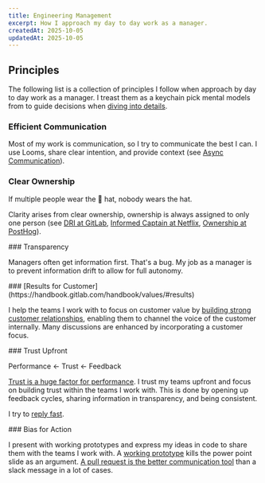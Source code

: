 ```yaml
---
title: Engineering Management
excerpt: How I approach my day to day work as a manager.
createdAt: 2025-10-05
updatedAt: 2025-10-05
---
```


## Principles

The following list is a collection of principles I follow when approach by day to day work as a manager. I treast them as a keychain pick mental models from to guide decisions when [diving into details](https://www.businessinsider.com/airbnb-ceo-brian-chesky-what-founder-mode-really-means-2024-10).

<div className="grid grid-cols-1 md:grid-cols-2 gap-4">

<div>

### Efficient Communication

Most of my work is communication, so I try to communicate the best I can. I use Looms, share clear intention, and provide context (see [Async Communication](/blog/async)).

</div>

<div>

### Clear Ownership

If multiple people wear the 🧢 hat, nobody wears the hat.

Clarity arises from clear ownership, ownership is always assigned to only one person (see [DRI at GitLab](https://handbook.gitlab.com/handbook/people-group/directly-responsible-individuals/), [Informed Captain at Netflix](https://jobs.netflix.com/culture), [Ownership at PostHog](https://posthog.com/handbook/company/fuzzy-ownership#figuring-out-who-owns-a-thing-at-posthog)).

</div>

<div>
### Transparency

Managers often get information first. That's a bug. My job as a manager is to prevent information drift to allow for full autonomy. 

</div>

<div>
### [Results for Customer](https://handbook.gitlab.com/handbook/values/#results)

I help the teams I work with to focus on customer value by [building strong customer relationships](https://posthog.com/handbook/cs-and-onboarding/customer-success), enabling them to channel the voice of the customer internally. Many discussions are enhanced by incorporating a customer focus.

</div>

<div>
### Trust Upfront

Performance ← Trust ← Feedback

[Trust is a huge factor for performance](https://handbook.gitlab.com/handbook/leadership/coaching/#the-return-on-trust). I trust my teams upfront and focus on building trust within the teams I work with. This is done by opening up feedback cycles, sharing information in transparency, and being consistent.

I try to [reply fast](https://mxstbr.com/notes/feedback#fast-responses-signal-a-higher-chance-of-success).

</div>

<div>
### Bias for Action

I present with working prototypes and express my ideas in code to share them with the teams I work with. A [working prototype](https://handbook.gitlab.com/handbook/values/#iteration) kills the power point slide as an argument. [A pull request is the better communication tool](https://posthog.com/handbook/company/communication#everything-starts-with-a-pull-request) than a slack message in a lot of cases.

</div>

</div>